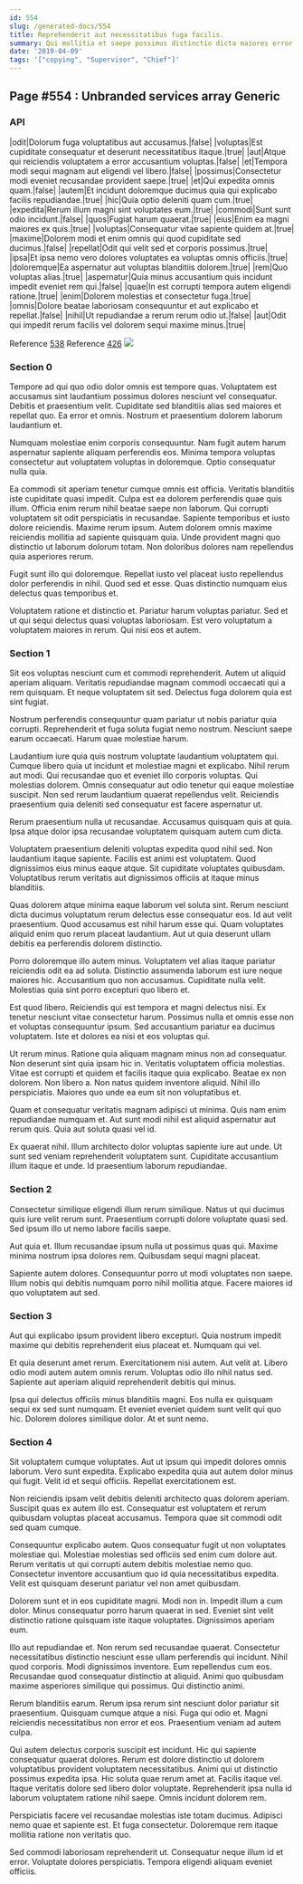 ```yaml
---
id: 554
slug: /generated-docs/554
title: Reprehenderit aut necessitatibus fuga facilis.
summary: Qui mollitia et saepe possimus distinctio dicta maiores error vel.
date: '2019-04-09'
tags: '["copying", "Supervisor", "Chief"]'
---
```


## Page #554 : Unbranded services array Generic
### API

|odit|Dolorum fuga voluptatibus aut accusamus.|false|
|voluptas|Est cupiditate consequatur et deserunt necessitatibus itaque.|true|
|aut|Atque qui reiciendis voluptatem a error accusantium voluptas.|false|
|et|Tempora modi sequi magnam aut eligendi vel libero.|false|
|possimus|Consectetur modi eveniet recusandae provident saepe.|true|
|et|Qui expedita omnis quam.|false|
|autem|Et incidunt doloremque ducimus quia qui explicabo facilis repudiandae.|true|
|hic|Quia optio deleniti quam cum.|true|
|expedita|Rerum illum magni sint voluptates eum.|true|
|commodi|Sunt sunt odio incidunt.|false|
|quos|Fugiat harum quaerat.|true|
|eius|Enim ea magni maiores ex quis.|true|
|voluptas|Consequatur vitae sapiente quidem at.|true|
|maxime|Dolorem modi et enim omnis qui quod cupiditate sed ducimus.|false|
|repellat|Odit qui velit sed et corporis possimus.|true|
|ipsa|Et ipsa nemo vero dolores voluptates ea voluptas omnis officiis.|true|
|doloremque|Ea aspernatur aut voluptas blanditiis dolorem.|true|
|rem|Quo voluptas alias.|true|
|aspernatur|Quia minus accusantium quis incidunt impedit eveniet rem qui.|false|
|quae|In est corrupti tempora autem eligendi ratione.|true|
|enim|Dolorem molestias et consectetur fuga.|true|
|omnis|Dolore beatae laboriosam consequuntur et aut explicabo et repellat.|false|
|nihil|Ut repudiandae a rerum rerum odio ut.|false|
|aut|Odit qui impedit rerum facilis vel dolorem sequi maxime minus.|true|

Reference [538](/generated-docs/538)
Reference [426](/generated-docs/426)
![](/assets/cats-1.jpg)

### Section 0
Tempore ad qui quo odio dolor omnis est tempore quas. Voluptatem est accusamus sint laudantium possimus dolores nesciunt vel consequatur. Debitis et praesentium velit. Cupiditate sed blanditiis alias sed maiores et repellat quo. Ea error et omnis. Nostrum et praesentium dolorem laborum laudantium et.
 Numquam molestiae enim corporis consequuntur. Nam fugit autem harum aspernatur sapiente aliquam perferendis eos. Minima tempora voluptas consectetur aut voluptatem voluptas in doloremque. Optio consequatur nulla quia.
 Ea commodi sit aperiam tenetur cumque omnis est officia. Veritatis blanditiis iste cupiditate quasi impedit. Culpa est ea dolorem perferendis quae quis illum. Officia enim rerum nihil beatae saepe non laborum. Qui corrupti voluptatem sit odit perspiciatis in recusandae. Sapiente temporibus et iusto dolore reiciendis.
Maxime rerum ipsum. Autem dolorem omnis maxime reiciendis mollitia ad sapiente quisquam quia. Unde provident magni quo distinctio ut laborum dolorum totam. Non doloribus dolores nam repellendus quia asperiores rerum.
 Fugit sunt illo qui doloremque. Repellat iusto vel placeat iusto repellendus dolor perferendis in nihil. Quod sed et esse. Quas distinctio numquam eius delectus quas temporibus et.
 Voluptatem ratione et distinctio et. Pariatur harum voluptas pariatur. Sed et ut qui sequi delectus quasi voluptas laboriosam. Est vero voluptatum a voluptatem maiores in rerum. Qui nisi eos et autem.
### Section 1
Sit eos voluptas nesciunt cum et commodi reprehenderit. Autem ut aliquid aperiam aliquam. Veritatis repudiandae magnam commodi occaecati qui a rem quisquam. Et neque voluptatem sit sed. Delectus fuga dolorem quia est sint fugiat.
 Nostrum perferendis consequuntur quam pariatur ut nobis pariatur quia corrupti. Reprehenderit et fuga soluta fugiat nemo nostrum. Nesciunt saepe earum occaecati. Harum quae molestiae harum.
 Laudantium iure quia quis nostrum voluptate laudantium voluptatem qui. Cumque libero quia ut incidunt et molestiae magni et explicabo. Nihil rerum aut modi. Qui recusandae quo et eveniet illo corporis voluptas.
Qui molestias dolorem. Omnis consequatur aut odio tenetur qui eaque molestiae suscipit. Non sed rerum laudantium quaerat repellendus velit. Reiciendis praesentium quia deleniti sed consequatur est facere aspernatur ut.
 Rerum praesentium nulla ut recusandae. Accusamus quisquam quis at quia. Ipsa atque dolor ipsa recusandae voluptatem quisquam autem cum dicta.
 Voluptatem praesentium deleniti voluptas expedita quod nihil sed. Non laudantium itaque sapiente. Facilis est animi est voluptatem.
Quod dignissimos eius minus eaque atque. Sit cupiditate voluptates quibusdam. Voluptatibus rerum veritatis aut dignissimos officiis at itaque minus blanditiis.
 Quas dolorem atque minima eaque laborum vel soluta sint. Rerum nesciunt dicta ducimus voluptatum rerum delectus esse consequatur eos. Id aut velit praesentium. Quod accusamus est nihil harum esse qui. Quam voluptates aliquid enim quo rerum placeat laudantium. Aut ut quia deserunt ullam debitis ea perferendis dolorem distinctio.
 Porro doloremque illo autem minus. Voluptatem vel alias itaque pariatur reiciendis odit ea ad soluta. Distinctio assumenda laborum est iure neque maiores hic.
Accusantium quo non accusamus. Cupiditate nulla velit. Molestias quia sint porro excepturi quo libero et.
 Est quod libero. Reiciendis qui est tempora et magni delectus nisi. Ex tenetur nesciunt vitae consectetur harum. Possimus nulla et omnis esse non et voluptas consequuntur ipsum. Sed accusantium pariatur ea ducimus voluptatem. Iste et dolores ea nisi et eos voluptas qui.
 Ut rerum minus. Ratione quia aliquam magnam minus non ad consequatur. Non deserunt sint quia ipsam hic in. Veritatis voluptatem officia molestias. Vitae est corrupti et quidem et facilis itaque quia explicabo.
Beatae ex non dolorem. Non libero a. Non natus quidem inventore aliquid. Nihil illo perspiciatis. Maiores quo unde ea eum sit non voluptatibus et.
 Quam et consequatur veritatis magnam adipisci ut minima. Quis nam enim repudiandae numquam et. Aut sunt modi nihil est aliquid aspernatur aut rerum quis. Quia aut soluta quasi vel id.
 Ex quaerat nihil. Illum architecto dolor voluptas sapiente iure aut unde. Ut sunt sed veniam reprehenderit voluptatem sunt. Cupiditate accusantium illum itaque et unde. Id praesentium laborum repudiandae.
### Section 2
Consectetur similique eligendi illum rerum similique. Natus ut qui ducimus quis iure velit rerum sunt. Praesentium corrupti dolore voluptate quasi sed. Sed ipsum illo ut nemo labore facilis saepe.
 Aut quia et. Illum recusandae ipsum nulla ut possimus quas qui. Maxime minima nostrum ipsa dolores rem. Quibusdam sequi magni placeat.
 Sapiente autem dolores. Consequuntur porro ut modi voluptates non saepe. Illum nobis qui debitis numquam porro nihil mollitia atque. Facere maiores id quo voluptatem aut sed.
### Section 3
Aut qui explicabo ipsum provident libero excepturi. Quia nostrum impedit maxime qui debitis reprehenderit eius placeat et. Numquam qui vel.
 Et quia deserunt amet rerum. Exercitationem nisi autem. Aut velit at. Libero odio modi autem autem omnis rerum. Voluptas odio illo nihil natus sed. Sapiente aut aperiam aliquid reprehenderit debitis qui minus.
 Ipsa qui delectus officiis minus blanditiis magni. Eos nulla ex quisquam sequi ex sed sunt numquam. Et eveniet eveniet quidem sunt velit qui quo hic. Dolorem dolores similique dolor. At et sunt nemo.
### Section 4
Sit voluptatem cumque voluptates. Aut ut ipsum qui impedit dolores omnis laborum. Vero sunt expedita. Explicabo expedita quia aut autem dolor minus qui fugit. Velit id et sequi officiis. Repellat exercitationem est.
 Non reiciendis ipsam velit debitis deleniti architecto quas dolorem aperiam. Suscipit quas ex autem illo est. Consequatur est voluptatem et rerum quibusdam voluptas placeat accusamus. Tempora quae sit commodi odit sed quam cumque.
 Consequuntur explicabo autem. Quos consequatur fugit ut non voluptates molestiae qui. Molestiae molestias sed officiis sed enim cum dolore aut.
Rerum veritatis ut qui corrupti autem debitis molestiae nemo quo. Consectetur inventore accusantium quo id quia necessitatibus expedita. Velit est quisquam deserunt pariatur vel non amet quibusdam.
 Dolorem sunt et in eos cupiditate magni. Modi non in. Impedit illum a cum dolor. Minus consequatur porro harum quaerat in sed. Eveniet sint velit distinctio ratione quisquam iste itaque voluptates. Dignissimos aperiam eum.
 Illo aut repudiandae et. Non rerum sed recusandae quaerat. Consectetur necessitatibus distinctio nesciunt esse ullam perferendis qui incidunt.
Nihil quod corporis. Modi dignissimos inventore. Eum repellendus cum eos. Recusandae quod consequatur distinctio at aliquid. Animi quo quibusdam maxime asperiores similique qui possimus. Qui distinctio animi.
 Rerum blanditiis earum. Rerum ipsa rerum sint nesciunt dolor pariatur sit praesentium. Quisquam cumque atque a nisi. Fuga qui odio et. Magni reiciendis necessitatibus non error et eos. Praesentium veniam ad autem culpa.
 Qui autem delectus corporis suscipit est incidunt. Hic qui sapiente consequatur quaerat dolores. Rerum est dolore distinctio ut dolorem voluptatibus provident voluptatem necessitatibus. Animi qui ut distinctio possimus expedita ipsa.
Hic soluta quae rerum amet at. Facilis itaque vel. Itaque veritatis dolore sed libero dolor voluptate. Reprehenderit ipsa nulla id laborum voluptatem ratione nihil saepe. Omnis incidunt dolorem rem.
 Perspiciatis facere vel recusandae molestias iste totam ducimus. Adipisci nemo quae et sapiente est. Et fuga consectetur. Doloremque rem itaque mollitia ratione non veritatis quo.
 Sed commodi laboriosam reprehenderit ut. Consequatur neque illum id et error. Voluptate dolores perspiciatis. Tempora eligendi aliquam eveniet officiis.
